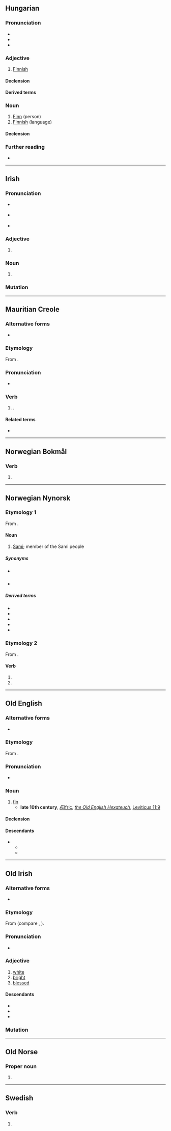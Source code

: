 {{also|Finn|fínn}}
==Hungarian==

===Pronunciation===
* {{hu-IPA}}
* {{hyphenation|hu|finn}}
* {{rhymes|hu|inː|s=1}}

===Adjective===
{{hu-adj|-}}

# [[Finnish]] {{gloss|of or relating to [[Finland]], its people or language}}

====Declension====
{{hu-infl-nom|finne|e|esm_sg=1}}

====Derived terms====
{{col3|hu
|Finnország
|Finn Köztársaság
|Finn-öböl
}}

===Noun===
{{hu-noun|~|ek}}

# [[Finn]] (person)
# [[Finnish]] (language)

====Declension====
{{hu-infl-nom|finne|e}}{{hu-pos-etek|finn|j|jei}}

===Further reading===
* {{R:ErtSz}}

{{topics|hu|Languages|Nationalities}}

----

==Irish==

===Pronunciation===
* {{a|Waterford}} {{IPA|ga|/fʲiːɲ/}}
* {{a|Cork|Kerry|Galway}} {{IPA|ga|/fʲiːn̠ʲ/}}
* {{a|Mayo|Ulster}} {{IPA|ga|/fʲɪn̠ʲ/}}

===Adjective===
{{head|ga|adjective form}}

# {{inflection of|ga|fionn||voc//gen|m|s|;|{{lb|ga|archaic}}|dat|f|s}}

===Noun===
{{head|ga|noun form|g=m}}

# {{inflection of|ga|fionn||gen|s}}

===Mutation===
{{ga-mut}}

----

==Mauritian Creole==

===Alternative forms===
* {{alter|mfe|inn}}

===Etymology===
From {{der|mfe|fr|finir||finish}}.

===Pronunciation===
* {{IPA|mfe|/fin/}}

===Verb===
{{mfe-verb|finn}}

# {{lb|mfe|auxiliary}} {{non-gloss definition|Used to indicate [[present perfect]] tense or [[past tense]], commonly contracted to "{{l|mfe|inn}}" in speech}}.

====Related terms====
* {{l|mfe|fini}}

----

==Norwegian Bokmål==

===Verb===
{{head|nb|verb form}}

# {{inflection of|nb|finne||imp}}

----

==Norwegian Nynorsk==

===Etymology 1===
From {{inh|nn|non|finnr}}.

====Noun====
{{nn-noun-m1}}

# [[Sami]]; member of the Sami people

=====Synonyms=====
* {{l|nn|lapp}} {{q|derogatory}}
* {{l|nn|same}}

=====Derived terms=====
* {{l|nn|finsk}}
* {{l|nn|finnkone}}
* {{l|nn|Finnmark}}
* {{l|nn|finnsko||Sami footwear; gámmagat}}
* {{l|nn|finngjerd}}

===Etymology 2===
From {{inh|nn|non|finn}}.

====Verb====
{{head|nn|verb form}}

# {{nn-verb-form of|present tense|finn}}
# {{nn-verb-form of|imperative|finn}}

----

==Old English==

===Alternative forms===
* {{alter|ang|fin}}

===Etymology===
From {{inh|ang|gem-pro|*finnō}}.

===Pronunciation===
* {{ang-IPA|finn}}

===Noun===
{{ang-noun|m}}

# [[fin]]
#* '''late 10th century''', [[w:Ælfric of Eynsham|Ælfric]], ''[[w:Old English Hexateuch|the Old English Hexateuch]]'', [https://books.google.com/books?id=QrZUAAAAcAAJ&pg=PA188 Leviticus 11:9]
#*: {{quote|ang|Ne ete ġē nānne fisċ būtan þā þe habbaþ '''finnas''' and sċielle.|Don't eat any fish except those that have '''fins''' and scales.}}

====Declension====
{{ang-decl-noun-a-m|finn}}

====Descendants====
* {{desc|enm|finne|fynne|fyn}}
** {{desc|sco|fin|fyn}}
** {{desc|en|fin}}

----

==Old Irish==

===Alternative forms===
* {{alter|sga|find}}

===Etymology===
From {{inh|sga|cel-pro|*windos||white}} (compare {{cog|cy|gwyn}}, {{cog|cel-gau|*windos}}).

===Pronunciation===
* {{IPA|sga|/fʲin͈/}}

===Adjective===
{{sga-adj}}

# [[white]]
# [[bright]]
# [[blessed]]

====Descendants====
* {{desc|ga|fionn}}
* {{desc|gv|fynn}}
* {{desc|gd|fionn}}

===Mutation===
{{sga-mutation|f|inn}}

----

==Old Norse==

===Proper noun===
{{head|non|proper noun form}}

# {{inflection of|non|finnr||acc|s}}

----

==Swedish==

===Verb===
{{head|sv|verb form}}

# {{sv-verb-form-imp|finna}}